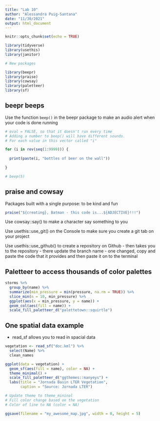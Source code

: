 ```yaml
---
title: "Lab 10"
author: "Alessandra Puig-Santana"
date: "11/30/2021"
output: html_document
---
```


```r
knitr::opts_chunk$set(echo = TRUE)

library(tidyverse)
library(usethis)
library(janitor)

# New packages 

library(beepr)
library(praise)
library(cowsay)
library(paletteer)
library(sf)

```


## beepr beeps 
Use the function `beep()` in the beepr package to make an audio alert when your code is done running 
```r
# eval = FALSE, so that it doesn't run every time
# Adding a number to beep() will have different sounds.
# For each value in this vector called "i"

for (i in rev(seq(1:9999))) {
  
  print(paste(i, "bottles of beer on the wall"))
  
}

# beep(5)
```

## praise and cowsay 

Packages built with a single purpose: to be kind and fun

```r
praise("${creating}, Batman - this code is...${ADJECTIVE}!!!")
```

Use cowsay::say() to make a character say something to you

Use usethis::use_git() on the Console to make sure you create a git tab on your project

Use usethis::use_github() to create a repository on Github
- then takes you to the repository
- there update the branch name
- one changed, copy and paste the code that it provides and then paste it on to the terminal

## Paletteer to access thousands of color palettes 
```r
storms %>%
  group_by(name) %>%
  summarize(min_pressure = min(pressure, na.rm = TRUE)) %>%
  slice_min(n = 10, min_pressure) %>%
  ggplot(aes(x = min_pressure, y = name)) +
  geom_col(aes(fill = name)) +
  scale_fill_paletteer_d("palettetown::squirtle")
```


## One spatial data example
- read_sf allows you to read in spacial data
```r
vegetation <- read_sf("doc.kml") %>%
  select(Name) %>%
  clean_names

ggplot(data = vegetation) +
  geom_sf(aes(fill = name), color = NA) +
  theme_minimal() +
  scale_fill_paletteer_d("ggthemes::manyeys") +
  labs(title = "Jornada Basin LTER Vegetation",
       caption = "Source: Jornada LTER")

# Update theme to theme_mininal
# Fill color change based on the vegetation
# Color of line to NA (color = NA)
```


```r
ggsave(filename = "my_awesome_map.jpg", width = 8, height = 5)
```

